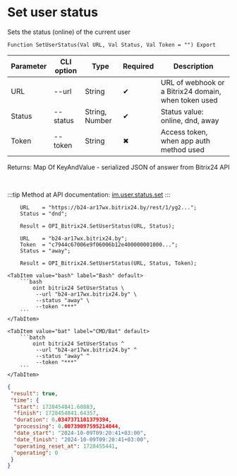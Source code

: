 ﻿---
sidebar_position: 18
---


# Set user status
 Sets the status (online) of the current user



`Function SetUserStatus(Val URL, Val Status, Val Token = "") Export`

  | Parameter | CLI option | Type | Required | Description |
  |-|-|-|-|-|
  | URL | --url | String | &#x2714; | URL of webhook or a Bitrix24 domain, when token used |
  | Status | --status | String, Number | &#x2714; | Status value: online, dnd, away |
  | Token | --token | String | &#x2716; | Access token, when app auth method used |

  
  Returns:  Map Of KeyAndValue - serialized JSON of answer from Bitrix24 API

<br/>

:::tip
Method at API documentation: [im.user.status.set](https://dev.1c-bitrix.ru/learning/course/index.php?COURSE_ID=93&LESSON_ID=11499)
:::
<br/>


```bsl title="1C:Enterprise/OneScript code example"
    URL    = "https://b24-ar17wx.bitrix24.by/rest/1/yg2...";
    Status = "dnd";

    Result = OPI_Bitrix24.SetUserStatus(URL, Status);

    URL    = "b24-ar17wx.bitrix24.by";
    Token  = "c7944c67006e9f06006b12e400000001000...";
    Status = "away";

    Result = OPI_Bitrix24.SetUserStatus(URL, Status, Token);
```
 

 <Tabs>
  
    <TabItem value="bash" label="Bash" default>
        ```bash
            oint bitrix24 SetUserStatus \
             --url "b24-ar17wx.bitrix24.by" \
             --status "away" \
             --token "***"
        ```
    </TabItem>
  
    <TabItem value="bat" label="CMD/Bat" default>
        ```batch
            oint bitrix24 SetUserStatus ^
             --url "b24-ar17wx.bitrix24.by" ^
             --status "away" ^
             --token "***"
        ```
    </TabItem>
</Tabs>


```json title="Result"
{
 "result": true,
 "time": {
  "start": 1728454841.60883,
  "finish": 1728454841.64357,
  "duration": 0.0347371101379394,
  "processing": 0.00739097595214844,
  "date_start": "2024-10-09T09:20:41+03:00",
  "date_finish": "2024-10-09T09:20:41+03:00",
  "operating_reset_at": 1728455441,
  "operating": 0
 }
}
```
